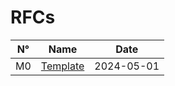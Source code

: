 # RFCs

| N°  | Name                           | Date       |
| --- | ------------------------------ | ---------- |
| M0  | [Template](./RFCs/M0-template) | 2024-05-01 |
